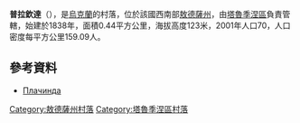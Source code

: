 {{expand|time=2016-09-03T10:32:13+00:00}}
{{coord|46|28|23|N|29|5|4|E|scale:30000|display=title}}

'''普拉欽達'''（{{lang-uk|Плачинда}}），是[[烏克蘭|烏克蘭]]的村落，位於該國西南部[[敖德薩州|敖德薩州]]，由[[塔魯季涅區|塔魯季涅區]]負責管轄，始建於1838年，面積0.44平方公里，海拔高度123米，2001年人口70，人口密度每平方公里159.09人。

==參考資料==
* [http://w1.c1.rada.gov.ua/pls/z7503/A005?rdat1=07.12.2012&rf7571=23257 Плачинда]

{{DEFAULTSORT:Плачинда}}
[[Category:敖德薩州村落|Category:敖德薩州村落]]
[[Category:塔魯季涅區村落|Category:塔魯季涅區村落]]


{{Odessa-geo-stub}}
